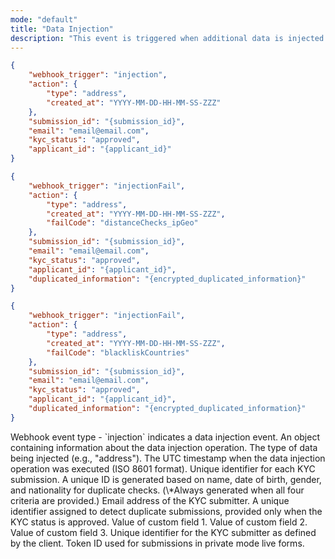```yaml
---
mode: "default"
title: "Data Injection"
description: "This event is triggered when additional data is injected into the KYC system. It is primarily used for adding or updating specific data types, such as address information. Through this event, you can track the data enrichment process of KYC profiles and update related systems accordingly."
---
```


<CodeGroup>

```json injection-pass.json
{
    "webhook_trigger": "injection",
    "action": {
        "type": "address",
        "created_at": "YYYY-MM-DD-HH-MM-SS-ZZZ"
    },
    "submission_id": "{submission_id}",
    "email": "email@email.com",
    "kyc_status": "approved",
    "applicant_id": "{applicant_id}"
}
```


```json injection-fail-distance.json
{
    "webhook_trigger": "injectionFail",
    "action": {
        "type": "address",
        "created_at": "YYYY-MM-DD-HH-MM-SS-ZZZ",
        "failCode": "distanceChecks_ipGeo"
    },
    "submission_id": "{submission_id}",
    "email": "email@email.com",
    "kyc_status": "approved",
    "applicant_id": "{applicant_id}",
    "duplicated_information": "{encrypted_duplicated_information}"
}
```


```json injection-fail-blacklist.json
{
    "webhook_trigger": "injectionFail",
    "action": {
        "type": "address",
        "created_at": "YYYY-MM-DD-HH-MM-SS-ZZZ",
        "failCode": "blackliskCountries"
    },
    "submission_id": "{submission_id}",
    "email": "email@email.com",
    "kyc_status": "approved",
    "applicant_id": "{applicant_id}",
    "duplicated_information": "{encrypted_duplicated_information}"
}
```

</CodeGroup>

<ResponseField name="webhook_trigger" type="string">
  Webhook event type - `injection` indicates a data injection event.
</ResponseField>

<ResponseField name="action" type="object">
  An object containing information about the data injection operation.

  <Expandable title="properties">
    <ResponseField name="type" type="string">
      The type of data being injected (e.g., "address").
    </ResponseField>
    <ResponseField name="created_at" type="string">
      The UTC timestamp when the data injection operation was executed (ISO 8601 format).
    </ResponseField>
  </Expandable>
</ResponseField>

<ResponseField name="submission_id" type="string">
  Unique identifier for each KYC submission.
</ResponseField>

<ResponseField name="duplicated_information" type="string">
  A unique ID is generated based on name, date of birth, gender, and nationality for duplicate checks. (\*Always generated when all four criteria are provided.)
</ResponseField>

<ResponseField name="email" type="string">
  Email address of the KYC submitter.
</ResponseField>

<ResponseField name="applicant_id" type="string">
  A unique identifier assigned to detect duplicate submissions, provided only when the KYC status is approved.
</ResponseField>

<ResponseField name="cf1" type="string">
  Value of custom field 1.
</ResponseField>

<ResponseField name="cf2" type="string">
  Value of custom field 2.
</ResponseField>

<ResponseField name="cf3" type="string">
  Value of custom field 3.
</ResponseField>

<ResponseField name="userid" type="string">
  Unique identifier for the KYC submitter as defined by the client.
</ResponseField>

<ResponseField name="tokenId" type="string">
  Token ID used for submissions in private mode live forms.
</ResponseField>